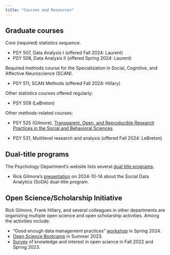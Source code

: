 ```yaml
---
title: "Courses and Resources"
---
```


## Graduate courses

Core (required) statistics sequence.

- PSY 507, Data Analysis I (offered Fall 2024: Laurent)
- PSY 508, Data Analysis II (offered Spring 2024: Laurent)

Required methods course for the Specialization in Social, Cognitive, and Affective Neuroscience (SCAN).

- PSY 511, SCAN Methods (offered Fall 2024: Hillary)

Other statistics courses offered regularly:

- PSY 509 (LeBreton)

Other methods-related courses:

- PSY 525 (Gilmore), [Transparent, Open, and Reproducible Research Practices in the Social and Behavioral Sciences](https://psu-psychology.github.io/psy-525-reproducible-research-2020/)

- PSY 531, Multilevel research and analysis (offered Fall 2024: LeBreton)

## Dual-title programs

The Psychology Department's website lists several [dual title programs](https://psych.la.psu.edu/graduate/program-areas/cross-cutting-program-initiatives/dual-degree-programs/).

- Rick Gilmore's [presentation](https://psu-psychology.github.io/soda) on 2024-10-14 about the Social Data Analytics (SoDA) dual-title program.

## Open Science/Scholarship Initiative

Rick Gilmore, Frank Hillary, and several colleagues in other departments are organizing multiple open science and open scholarship activities. Among the activities include:

- "Good enough data management practices" [workshop](https://penn-state-open-science.github.io/data-mgmt-2024/) in Spring 2024.
- [Open Science Bootcamp](https://penn-state-open-science.github.io/bootcamp-2023/) in Summer 2023.
- [Survey](https://penn-state-open-science.github.io/survey-fall-2022/) of knowledge and interest in open science in Fall 2022 and Spring 2023.
